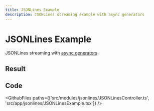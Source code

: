 ```yaml
---
title: JSONLines Example
description: JSONLines streaming example with async generators
---
```



# JSONLines Example

JSONLines streaming with [async generators](https://developer.mozilla.org/en-US/docs/Web/JavaScript/Reference/Global_Objects/AsyncGenerator).

## Result

<Example>
  <JSONLinesExample />
</Example>

## Code

<GithubFiles paths={['src/modules/jsonlines/JSONLinesController.ts', 'src/app/jsonlines/JSONLinesExample.tsx']} />
